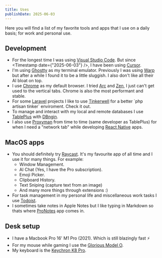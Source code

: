 ```yaml
---
title: Uses
publishDate: 2025-06-03
---
```


Here you will find a list of my favorite tools and apps that I use on a daily basis; for work and personal use.

## Development&#x20;

- For the longest time I was using [Visual Studio Code](https://code.visualstudio.com/). But since <Timestamp date={"2025-06-03"} />, I have been using [Cursor](https://www.cursor.com/).
- I'm using [Ghostty](https://ghostty.org/) as my terminal emulator. Previously I was using [Warp](https://www.warp.dev/) but after a while I found it to be a little sluggish. I also don't like all their AI bloat on top.
- I use [Chrome](https://www.google.com/chrome/) as my default browser. I tried [Arc](https://arc.net/) and [Zen](https://zen-browser.app/), I just can't get used to the vertical tabs. Chrome is also the most performant and stable.
- For some [Laravel](https://laravel.com/) projects I like to use [Tinkerwell](https://tinkerwell.app/) for a better \`php artisan tinker\` enviroment. Check it out.
- To manage and interact with my local and remote databases I use [TablePlus](https://tableplus.com/) with [DBngin](https://dbngin.com/).&#x20;
- I also use [Proxyman](https://proxyman.com/) from time to time (same developer as TablePlus) for when I need a "network tab" while developing [React Native](https://reactnative.dev/) apps.

## MacOS apps

- You should definitely try [Raycast](https://www.raycast.com/). It's my favourite app of all time and I use it for many things. For example:
  - Window Management.
  - AI Chat (Yes, I have the Pro subscription).
  - Emoji Picker.
  - Clipboard History.
  - Text Sniping (capture text from an image)
  - And many more things through extensions :)
- For task management in my personal life and miscellaneous work tasks I use [Todoist](https://todoist.com).
- I sometimes take notes in Apple Notes but I like typing in Markdown so thats where [ProNotes](https://www.pronotes.app/) app comes in.

## Desk setup

- I have a Macbook Pro 16' M1 Pro (2021). Which is still blazingly fast ⚡
- For my mouse while gaming I use the [Glorious Model O](https://www.amazon.com/Glorious-Model-Gaming-Mouse-Windows/dp/B07LDH3TWM).&#x20;
- My keyboard is the [Keychron K8 Pro](https://www.keychron.com/products/keychron-k8-pro-qmk-via-wireless-mechanical-keyboard).

